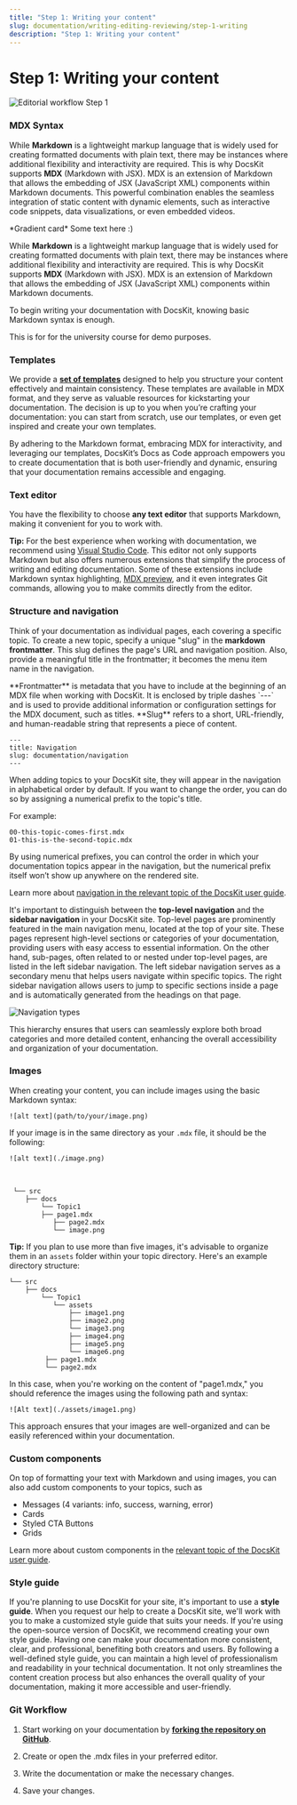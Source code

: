 ```yaml
---
title: "Step 1: Writing your content"
slug: documentation/writing-editing-reviewing/step-1-writing
description: "Step 1: Writing your content"
---
```


# Step 1: Writing your content

![Editorial workflow Step 1](./assets/Editorial_workflow_1.png)


### MDX Syntax

While **Markdown** is a lightweight markup language that is widely used for creating formatted documents with plain text, there may be instances where additional flexibility and interactivity are required. This is why DocsKit supports **MDX** (Markdown with JSX). MDX is an extension of Markdown that allows the embedding of JSX (JavaScript XML) components within Markdown documents. This powerful combination enables the seamless integration of static content with dynamic elements, such as interactive code snippets, data visualizations, or even embedded videos.

<Card variant="gradient">
 *Gradient card*  
 Some text here :)
</Card>

While **Markdown** is a lightweight markup language that is widely used for creating formatted documents with plain text, there may be instances where additional flexibility and interactivity are required. This is why DocsKit supports **MDX** (Markdown with JSX). MDX is an extension of Markdown that allows the embedding of JSX (JavaScript XML) components within Markdown documents.

To begin writing your documentation with DocsKit, knowing basic Markdown syntax is enough.

<Message> This is for for the university course for demo purposes.</Message>


### Templates

We provide a **[set of templates](https://docskit.platformos.com/resources/templates/)** designed to help you structure your content effectively and maintain consistency. These templates are available in MDX format, and they serve as valuable resources for kickstarting your documentation. The decision is up to you when you’re crafting your documentation: you can start from scratch, use our templates, or even get inspired and create your own templates.

By adhering to the Markdown format, embracing MDX for interactivity, and leveraging our templates, DocsKit’s Docs as Code approach empowers you to create documentation that is both user-friendly and dynamic, ensuring that your documentation remains accessible and engaging.

 
### Text editor

You have the flexibility to choose **any text editor** that supports Markdown, making it convenient for you to work with.

**Tip:** For the best experience when working with documentation, we recommend using [Visual Studio Code](https://code.visualstudio.com/). This editor not only supports Markdown but also offers numerous extensions that simplify the process of writing and editing documentation. Some of these extensions include Markdown syntax highlighting, [MDX preview](https://marketplace.visualstudio.com/items?itemName=xyc.vscode-mdx-preview), and it even integrates Git commands, allowing you to make commits directly from the editor.


### Structure and navigation

Think of your documentation as individual pages, each covering a specific topic. To create a new topic, specify a unique "slug" in the **markdown frontmatter**. This slug defines the page's URL and navigation position. Also, provide a meaningful title in the frontmatter; it becomes the menu item name in the navigation.

<Message>
**Frontmatter** is metadata that you have to include at the beginning of an MDX file when working with DocsKit. It is enclosed by triple dashes `---` and is used to provide additional information or configuration settings for the MDX document, such as titles. **Slug** refers to a short, URL-friendly, and human-readable string that represents a piece of content.
</Message>

```
---
title: Navigation
slug: documentation/navigation
---
```


When adding topics to your DocsKit site, they will appear in the navigation in alphabetical order by default. If you want to change the order, you can do so by assigning a numerical prefix to the topic's title.

For example:


```
00-this-topic-comes-first.mdx
01-this-is-the-second-topic.mdx
```


By using numerical prefixes, you can control the order in which your documentation topics appear in the navigation, but the numerical prefix itself won’t show up anywhere on the rendered site.

<Message> Learn more about [navigation in the relevant topic of the DocsKit user guide](https://docskit.platformos.com/documentation/navigation/).</Message>

It's important to distinguish between the **top-level navigation** and the **sidebar navigation** in your DocsKit site.
Top-level pages are prominently featured in the main navigation menu, located at the top of your site.
These pages represent high-level sections or categories of your documentation, providing users with easy access to essential information.
On the other hand, sub-pages, often related to or nested under top-level pages, are listed in the left sidebar navigation.
The left sidebar navigation serves as a secondary menu that helps users navigate within specific topics.
The right sidebar navigation allows users to jump to specific sections inside a page and is automatically generated from the headings on that page.

![Navigation types](./assets/DocsKit_Navigation.png)

This hierarchy ensures that users can seamlessly explore both broad categories and more detailed content, enhancing the overall accessibility and organization of your documentation.


### Images

When creating your content, you can include images using the basic Markdown syntax:


```
![alt text](path/to/your/image.png)
```

If your image is in the same directory as your `.mdx` file, it should be the following:

```
![alt text](./image.png)
```

<br />

```
 └── src
    ├── docs
        └── Topic1
        ├── page1.mdx
           ├── page2.mdx
           └── image.png
```


**Tip:** If you plan to use more than five images, it's advisable to organize them in an `assets` folder within your topic directory. Here's an example directory structure:


```
└── src
    ├── docs
        └── Topic1
           └── assets
        	   ├── image1.png
        	   ├── image2.png
        	   └── image3.png
        	   ├── image4.png
        	   ├── image5.png
        	   └── image6.png
   	     ├── page1.mdx
   	     └── page2.mdx
```


In this case, when you're working on the content of "page1.mdx," you should reference the images using the following path and syntax:


```
![Alt text](./assets/image1.png)
```


This approach ensures that your images are well-organized and can be easily referenced within your documentation.


### Custom components

On top of formatting your text with Markdown and using images, you can also add custom components to your topics, such as

* Messages (4 variants: info, success, warning, error)
* Cards
* Styled CTA Buttons
* Grids

<Message> Learn more about custom components in the [relevant topic of the DocsKit user guide](https://docskit.platformos.com/documentation/components/).</Message>


### Style guide

If you're planning to use DocsKit for your site, it's important to use a **style guide**. When you request our help to create a DocsKit site, we'll work with you to make a customized style guide that suits your needs. If you're using the open-source version of DocsKit, we recommend creating your own style guide. Having one can make your documentation more consistent, clear, and professional, benefiting both creators and users. By following a well-defined style guide, you can maintain a high level of professionalism and readability in your technical documentation. It not only streamlines the content creation process but also enhances the overall quality of your documentation, making it more accessible and user-friendly.


### Git Workflow

1. Start working on your documentation by **[forking the repository on GitHub](https://docs.github.com/en/get-started/quickstart/fork-a-repo)**. 

2. Create or open the .mdx files in your preferred editor.

3. Write the documentation or make the necessary changes.

4. Save your changes.
